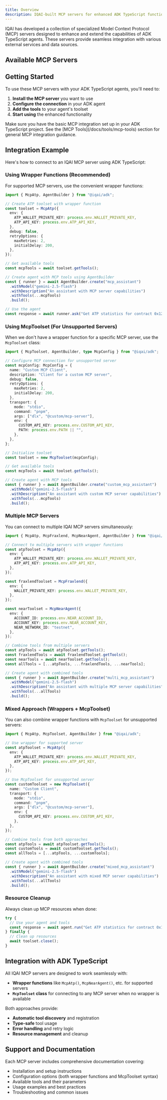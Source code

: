 ```yaml
---
title: Overview
description: IQAI-built MCP servers for enhanced ADK TypeScript functionality
---
```



IQAI has developed a collection of specialized Model Context Protocol (MCP) servers designed to enhance and extend the capabilities of ADK TypeScript agents. These servers provide seamless integration with various external services and data sources.

## Available MCP Servers

<Cards>
  <Card
    title="🔗 MCP ABI"
    description="Smart contract ABI interactions for Ethereum-compatible blockchains"
    href="/docs/mcp-servers/abi"
  />
  <Card
    title="⚡ MCP ATP"
    description="Interact with the IQ AI Agent Tokenization Platform"
    href="/docs/mcp-servers/atp"
  />
  <Card
    title="💰 MCP BAMM"
    description="Borrow Automated Market Maker operations on Fraxtal"
    href="/docs/mcp-servers/bamm"
  />
  <Card
    title="💰 MCP FRAXLEND"
    description="Interact with the Fraxlend lending platform"
    href="/docs/mcp-servers/fraxlend"
  />
  <Card
    title="📜 MCP IQWiki"
    description="Access and manage IQ.wiki data and user activities"
    href="/docs/mcp-servers/iqwiki"
  />
  <Card
    title="🤖 MCP NEAR Agent"
    description="NEAR Protocol blockchain integration with AI-driven event processing"
    href="/docs/mcp-servers/near"
  />
  <Card
    title="🔄 MCP ODOS"
    description="Interact with decentralized exchanges through ODOS aggregation"
    href="/docs/mcp-servers/odos"
  />
  <Card
    title="📱 MCP Telegram"
    description="Interact with Telegram bots and channels for messaging automation"
    href="/docs/mcp-servers/telegram"
  />
</Cards>

## Getting Started

To use these MCP servers with your ADK TypeScript agents, you'll need to:

1. **Install the MCP server** you want to use
2. **Configure the connection** in your ADK agent
3. **Add the tools** to your agent's toolset
4. **Start using** the enhanced functionality

<Callout type="info" title="Prerequisites">
Make sure you have the basic MCP integration set up in your ADK TypeScript project. See the [MCP Tools](/docs/tools/mcp-tools) section for general MCP integration guidance.
</Callout>

## Integration Example

Here's how to connect to an IQAI MCP server using ADK TypeScript:

### Using Wrapper Functions (Recommended)

For supported MCP servers, use the convenient wrapper functions:

```typescript
import { McpAtp, AgentBuilder } from "@iqai/adk";

// Create ATP toolset with wrapper function
const toolset = McpAtp({
  env: {
    ATP_WALLET_PRIVATE_KEY: process.env.WALLET_PRIVATE_KEY,
    ATP_API_KEY: process.env.ATP_API_KEY,
  },
  debug: false,
  retryOptions: {
    maxRetries: 2,
    initialDelay: 200,
  },
});

// Get available tools
const mcpTools = await toolset.getTools();

// Create agent with MCP tools using AgentBuilder
const { runner } = await AgentBuilder.create("mcp_assistant")
  .withModel("gemini-2.5-flash")
  .withDescription("An assistant with MCP server capabilities")
  .withTools(...mcpTools)
  .build();

// Use the agent
const response = await runner.ask("Get ATP statistics for contract 0x123...");
```

### Using McpToolset (For Unsupported Servers)

When we don't have a wrapper function for a specific MCP server, use the `McpToolset` class:

```typescript
import { McpToolset, AgentBuilder, type McpConfig } from "@iqai/adk";

// Configure MCP connection for unsupported server
const mcpConfig: McpConfig = {
  name: "Custom MCP Client",
  description: "Client for a custom MCP server",
  debug: false,
  retryOptions: {
    maxRetries: 2,
    initialDelay: 200,
  },
  transport: {
    mode: "stdio",
    command: "pnpm",
    args: ["dlx", "@custom/mcp-server"],
    env: {
      CUSTOM_API_KEY: process.env.CUSTOM_API_KEY,
      PATH: process.env.PATH || "",
    },
  },
};

// Initialize toolset
const toolset = new McpToolset(mcpConfig);

// Get available tools
const mcpTools = await toolset.getTools();

// Create agent with MCP tools
const { runner } = await AgentBuilder.create("custom_mcp_assistant")
  .withModel("gemini-2.5-flash")
  .withDescription("An assistant with custom MCP server capabilities")
  .withTools(...mcpTools)
  .build();
```

### Multiple MCP Servers

You can connect to multiple IQAI MCP servers simultaneously:

```typescript
import { McpAtp, McpFraxlend, McpNearAgent, AgentBuilder } from "@iqai/adk";

// Connect to multiple servers with wrapper functions
const atpToolset = McpAtp({
  env: {
    ATP_WALLET_PRIVATE_KEY: process.env.WALLET_PRIVATE_KEY,
    ATP_API_KEY: process.env.ATP_API_KEY,
  },
});

const fraxlendToolset = McpFraxlend({
  env: {
    WALLET_PRIVATE_KEY: process.env.WALLET_PRIVATE_KEY,
  },
});

const nearToolset = McpNearAgent({
  env: {
    ACCOUNT_ID: process.env.NEAR_ACCOUNT_ID,
    ACCOUNT_KEY: process.env.NEAR_ACCOUNT_KEY,
    NEAR_NETWORK_ID: "testnet",
  },
});

// Combine tools from multiple servers
const atpTools = await atpToolset.getTools();
const fraxlendTools = await fraxlendToolset.getTools();
const nearTools = await nearToolset.getTools();
const allTools = [...atpTools, ...fraxlendTools, ...nearTools];

// Create agent with combined tools
const { runner } = await AgentBuilder.create("multi_mcp_assistant")
  .withModel("gemini-2.5-flash")
  .withDescription("An assistant with multiple MCP server capabilities")
  .withTools(...allTools)
  .build();
```

### Mixed Approach (Wrappers + McpToolset)

You can also combine wrapper functions with `McpToolset` for unsupported servers:

```typescript
import { McpAtp, McpToolset, AgentBuilder } from "@iqai/adk";

// Use wrapper for supported server
const atpToolset = McpAtp({
  env: {
    ATP_WALLET_PRIVATE_KEY: process.env.WALLET_PRIVATE_KEY,
    ATP_API_KEY: process.env.ATP_API_KEY,
  },
});

// Use McpToolset for unsupported server
const customToolset = new McpToolset({
  name: "Custom Client",
  transport: {
    mode: "stdio",
    command: "pnpm",
    args: ["dlx", "@custom/mcp-server"],
    env: {
      CUSTOM_API_KEY: process.env.CUSTOM_API_KEY,
    },
  },
});

// Combine tools from both approaches
const atpTools = await atpToolset.getTools();
const customTools = await customToolset.getTools();
const allTools = [...atpTools, ...customTools];

// Create agent with combined tools
const { runner } = await AgentBuilder.create("mixed_mcp_assistant")
  .withModel("gemini-2.5-flash")
  .withDescription("An assistant with mixed MCP server capabilities")
  .withTools(...allTools)
  .build();
```

### Resource Cleanup

Always clean up MCP resources when done:

```typescript
try {
  // Use your agent and tools
  const response = await agent.run("Get ATP statistics for contract 0x123...");
} finally {
  // Clean up resources
  await toolset.close();
}
```

## Integration with ADK TypeScript

All IQAI MCP servers are designed to work seamlessly with:
- **Wrapper functions** like `McpAtp()`, `McpNearAgent()`, etc. for supported servers
- **`McpToolset` class** for connecting to any MCP server when no wrapper is available

Both approaches provide:

- **Automatic tool discovery** and registration
- **Type-safe** tool usage
- **Error handling** and retry logic
- **Resource management** and cleanup

## Support and Documentation

Each MCP server includes comprehensive documentation covering:

- Installation and setup instructions
- Configuration options (both wrapper functions and McpToolset syntax)
- Available tools and their parameters
- Usage examples and best practices
- Troubleshooting and common issues